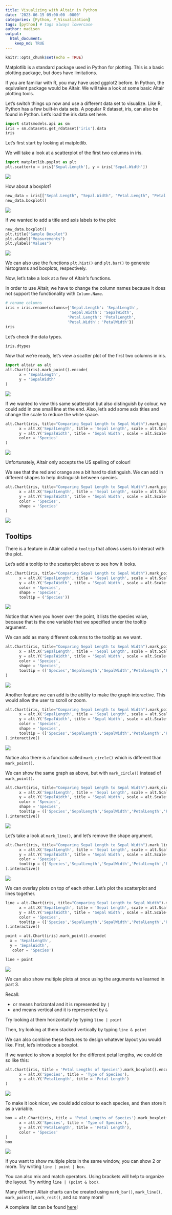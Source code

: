 ```yaml
---
title: Visualizing with Altair in Python
date: '2023-06-15 09:00:00 -0800'
categories: [Python, P_Visualization]
tags: [python] # tags always lowercase
author: madison
output: 
  html_document:
    keep_md: TRUE
---
```


```r
knitr::opts_chunk$set(echo = TRUE)
```

Matplotlib is a standard package used in Python for plotting. This is a basic plotting package, but does have limitations.

If you are familiar with R, you may have used ggplot2 before. In Python, the equivalent package would be Altair. We will take a look at some basic Altair plotting tools.

Let’s switch things up now and use a different data set to visualize. Like R, Python has a few built-in data sets. A popular R dataset, iris, can also be found in Python. Let’s load the iris data set here.

```python
import statsmodels.api as sm
iris = sm.datasets.get_rdataset('iris').data
iris
```

Let’s first start by looking at matplotlib.

We will take a look at a scatterplot of the first two columns in iris.

```python
import matplotlib.pyplot as plt
plt.scatter(x = iris['Sepal.Length'], y = iris['Sepal.Width'])
```

![](images/altair-plot-1.png)

How about a boxplot?

```python
new_data = iris[["Sepal.Length", "Sepal.Width", "Petal.Length", "Petal.Width"]]
new_data.boxplot()
```

![](images/altair-plot-2.png)

If we wanted to add a title and axis labels to the plot:

```python
new_data.boxplot()
plt.title("Sample Boxplot")
plt.xlabel("Measurements")
plt.ylabel("Values")
```

![](images/altair-plot-3.png)

We can also use the functions `plt.hist()` and `plt.bar()` to generate histograms and boxplots, respectively.

Now, let’s take a look at a few of Altair’s functions.

In order to use Altair, we have to change the column names because it does not support the functionality with `Column.Name`.

```python
# rename columns
iris = iris.rename(columns={'Sepal.Length': 'SepalLength', 
                            'Sepal.Width': 'SepalWidth',
                           'Petal.Length': 'PetalLength',
                           'Petal.Width': 'PetalWidth'})
iris
```

Let’s check the data types.

```python
iris.dtypes
```

Now that we’re ready, let’s view a scatter plot of the first two columns in iris.

```python
import altair as alt
alt.Chart(iris).mark_point().encode(
      x = 'SepalLength',
      y = 'SepalWidth'
)
```

![](images/altair-1.png)

If we wanted to view this same scatterplot but also distinguish by colour, we could add in one small line at the end. Also, let’s add some axis titles and change the scale to reduce the white space.

```python
alt.Chart(iris, title="Comparing Sepal Length to Sepal Width").mark_point().encode(
      x = alt.X('SepalLength', title = 'Sepal Length', scale = alt.Scale(domain = (4,9))),
      y = alt.Y('SepalWidth', title = 'Sepal Width', scale = alt.Scale(domain = (1.5,4.5))),
      color = 'Species'
)
```

![](images/altair-2.png)

Unfortunately, Altair only accepts the US spelling of colour!

We see that the red and orange are a bit hard to distinguish. We can add in different shapes to help distinguish between species.

```python
alt.Chart(iris, title="Comparing Sepal Length to Sepal Width").mark_point().encode(
      x = alt.X('SepalLength', title = 'Sepal Length', scale = alt.Scale(domain = (4,9))),
      y = alt.Y('SepalWidth', title = 'Sepal Width', scale = alt.Scale(domain = (1.5,4.5))),
      color = 'Species',
      shape = 'Species'
)
```

![](images/altair-3.png)

## Tooltips

There is a feature in Altair called a `tooltip` that allows users to interact with the plot.

Let’s add a tooltip to the scatterplot above to see how it looks.

```python
alt.Chart(iris, title="Comparing Sepal Length to Sepal Width").mark_point().encode(
      x = alt.X('SepalLength', title = 'Sepal Length', scale = alt.Scale(domain = (4,9))),
      y = alt.Y('SepalWidth', title = 'Sepal Width', scale = alt.Scale(domain = (1.5,4.5))),
      color = 'Species',
      shape = 'Species',
      tooltip = ('Species'))
```

![](images/altair-4.png)

Notice that when you hover over the point, it lists the species value, because that is the one variable that we specified under the tooltip argument.

We can add as many different columns to the tooltip as we want.

```python
alt.Chart(iris, title="Comparing Sepal Length to Sepal Width").mark_point().encode(
      x = alt.X('SepalLength', title = 'Sepal Length', scale = alt.Scale(domain = (4,9))),
      y = alt.Y('SepalWidth', title = 'Sepal Width', scale = alt.Scale(domain = (1.5,4.5))),
      color = 'Species',
      shape = 'Species',
      tooltip = (['Species','SepalLength','SepalWidth','PetalLength','PetalWidth'])
)
```

![](images/altair-5.png)

Another feature we can add is the ability to make the graph interactive. This would allow the user to scroll or zoom.

```python
alt.Chart(iris, title="Comparing Sepal Length to Sepal Width").mark_point().encode(
      x = alt.X('SepalLength', title = 'Sepal Length', scale = alt.Scale(domain = (4,9))),
      y = alt.Y('SepalWidth', title = 'Sepal Width', scale = alt.Scale(domain = (1.5,4.5))),
      color = 'Species',
      shape = 'Species',
      tooltip = (['Species','SepalLength','SepalWidth','PetalLength','PetalWidth'])
).interactive()
```


![](images/altair-6.png)

Notice also there is a function called `mark_circle()` which is different than `mark_point()`.

We can show the same graph as above, but with `mark_circle()` instead of `mark_point()`.

```python
alt.Chart(iris, title="Comparing Sepal Length to Sepal Width").mark_circle().encode(
      x = alt.X('SepalLength', title = 'Sepal Length', scale = alt.Scale(domain = (4,9))),
      y = alt.Y('SepalWidth', title = 'Sepal Width', scale = alt.Scale(domain = (1.5,4.5))),
      color = 'Species',
      shape = 'Species',
      tooltip = (['Species','SepalLength','SepalWidth','PetalLength','PetalWidth'])
).interactive()
```

![](images/altair-7.png)

Let’s take a look at `mark_line()`, and let’s remove the shape argument.

```python
alt.Chart(iris, title="Comparing Sepal Length to Sepal Width").mark_line().encode(
      x = alt.X('SepalLength', title = 'Sepal Length', scale = alt.Scale(domain = (4,9))),
      y = alt.Y('SepalWidth', title = 'Sepal Width', scale = alt.Scale(domain = (1.5,4.5))),
      color = 'Species',
      tooltip = (['Species','SepalLength','SepalWidth','PetalLength','PetalWidth'])
).interactive()
```

![](images/altair-8.png)

We can overlay plots on top of each other. Let’s plot the scatterplot and lines together.

```python
line = alt.Chart(iris, title="Comparing Sepal Length to Sepal Width").mark_line().encode(
      x = alt.X('SepalLength', title = 'Sepal Length', scale = alt.Scale(domain = (4,9))),
      y = alt.Y('SepalWidth', title = 'Sepal Width', scale = alt.Scale(domain = (1.5,4.5))),
      color = 'Species',
      tooltip = (['Species','SepalLength','SepalWidth','PetalLength','PetalWidth'])
).interactive()

point = alt.Chart(iris).mark_point().encode(
  x = 'SepalLength',
  y = 'SepalWidth',
   color = 'Species')

line + point
```

![](images/altair-9.png)

We can also show multiple plots at once using the arguments we learned in part 3.

Recall:

- or means horizontal and it is represented by `|`
- and means vertical and it is represented by `&`

Try looking at them horizontally by typing `line | point`

Then, try looking at them stacked vertically by typing `line & point`

We can also combine these features to design whatever layout you would like. First, let’s introduce a boxplot.

If we wanted to show a boxplot for the different petal lengths, we could do so like this:

```python
alt.Chart(iris, title = 'Petal Lengths of Species').mark_boxplot().encode(
      x = alt.X('Species', title = 'Type of Species'),
      y = alt.Y('PetalLength', title = 'Petal Length')
)
```

![](images/altair-10.png)

To make it look nicer, we could add colour to each species, and then store it as a variable.

```python
box = alt.Chart(iris, title = 'Petal Lengths of Species').mark_boxplot().encode(
      x = alt.X('Species', title = 'Type of Species'),
      y = alt.Y('PetalLength', title = 'Petal Length'),
      color = 'Species'
)
box
```

![](images/altair-11.png)

If you want to show multiple plots in the same window, you can show 2 or more. Try writing `line | point | box`.

You can also mix and match operators. Using brackets will help to organize the layout. Try writing `line | (point & box)`.

Many different Altair charts can be created using `mark_bar()`, `mark_line()`, `mark_point()`, `mark_rect()`, and so many more!

A complete list can be found [here](https://altair-viz.github.io/gallery/index.html)!
